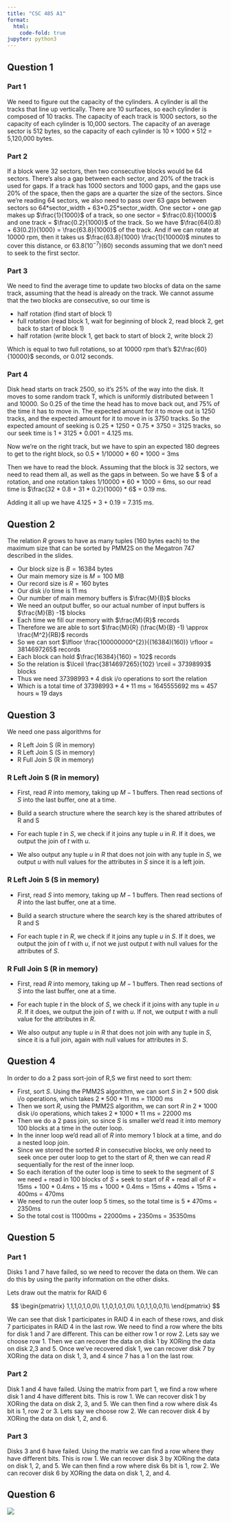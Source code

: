 ```yaml
---
title: "CSC 485 A1"
format:
  html:
    code-fold: true
jupyter: python3
---
```


## Question 1

### Part 1

We need to figure out the capacity of the cylinders. A cylinder is all the tracks that line up vertically. There are 10 surfaces, so each cylinder is composed of 10 tracks. The capacity of each track is 1000 sectors, so the capacity of each cylinder is 10,000 sectors. The capacity of an average sector is 512 bytes, so the capacity of each cylinder is $10 \times 1000 \times 512$ = 5,120,000 bytes.

### Part 2

If a block were 32 sectors, then two consecutive blocks would be 64 sectors. There's also a gap between each sector, and 20% of the track is used for gaps. If a track has 1000 sectors and 1000 gaps, and the gaps use 20% of the space, then the gaps are a quarter the size of the sectors. Since we're reading 64 sectors, we also need to pass over 63 gaps between sectors so 64\*sector_width + 63\*0.25*sector_width. One sector + one gap makes up $\frac{1}{1000}$ of a track, so one sector = $\frac{0.8}{1000}$ and one track = $\frac{0.2}{1000}$ of the track. So we have $\frac{64(0.8) + 63(0.2)}{1000} = \frac{63.8}{1000}$ of the track. And if we can rotate at 10000 rpm, then it takes us $\frac{63.8}{1000} \frac{1}{10000}$ minutes to cover this distance, or $63.8(10^{-7})(60)$ seconds assuming that we don't need to seek to the first sector.


### Part 3

We need to find the average time to update two blocks of data on the same track, assuming that the head is already on the track. We cannot assume that the two blocks are consecutive, so our time is


* half rotation (find start of block 1)
* full rotation (read block 1, wait for beginning of block 2, read block 2, get back to start of block 1)
* half rotation (write block 1, get back to start of block 2, write block 2)

Which is equal to two full rotations, so at 10000 rpm that's $2\frac{60}{10000}$ seconds, or 0.012 seconds.

### Part 4

Disk head starts on track 2500, so it's 25% of the way into the disk. It moves to some random track T, which is uniformly distributed between 1 and 10000. So 0.25 of the time the head has to move back out, and 75% of the time it has to move in. The expected amount for it to move out is 1250 tracks, and the expected amount for it to move in is 3750 tracks. So the expected amount of seeking is 0.25 * 1250 + 0.75 * 3750 = 3125 tracks, so our seek time is 1 + 3125 * 0.001 = 4.125 ms.

Now we're on the right track, but we have to spin an expected 180 degrees to get to the right block, so 0.5 * 1/10000 * 60 * 1000 = 3ms

Then we have to read the block. Assuming that the block is 32 sectors, we need to read them all, as well as the gaps in between. So we have $\frac{32 * 0.8 + 31 * 0.2}{1000} $ of a rotation, and one rotation takes 1/10000 * 60 * 1000 = 6ms, so our read time is $\frac{32 * 0.8 + 31 * 0.2}{1000} * 6$ = 0.19 ms.

Adding it all up we have 4.125 + 3 + 0.19 = 7.315 ms.


## Question 2

The relation $R$ grows to have as many tuples (160 bytes each) to the maximum size that can be sorted by PMM2S on the Megatron 747 described in the slides.


* Our block size is $B = 16384$ bytes
* Our main memory size is $M = 100$ MB
* Our record size is $R = 160$ bytes
* Our disk i/o time is 11 ms
* Our number of main memory buffers is $\frac{M}{B}$ blocks
* We need an output buffer, so our actual number of input buffers is $\frac{M}{B} -1$ blocks
* Each time we fill our memory with $\frac{M}{R}$ records
* Therefore we are able to sort $\frac{M}{R} (\frac{M}{B} -1) \approx \frac{M^2}{RB}$ records
* So we can sort $\lfloor \frac{100000000^{2}}{(16384)(160)} \rfloor = 3814697265$ records
* Each block can hold $\frac{16384}{160} = 102$ records
* So the relation is $\lceil \frac{3814697265}{102} \rceil = 37398993$ blocks
* Thus we need $37398993 * 4$ disk i/o operations to sort the relation
* Which is a total time of $37398993 * 4 * 11$ ms = 1645555692 ms $\approx$ 457 hours $\approx$ 19 days


## Question 3

We need one pass algorithms for 

* R Left Join S (R in memory)
* R Left Join S (S in memory)
* R Full Join S (R in memory)

### R Left Join S (R in memory)

* First, read $R$ into memory, taking up $M-1$ buffers. Then read sections of $S$ into the last buffer, one at a time. 

* Build a search structure where the search key is the shared attributes of R and S

* For each tuple $t$ in $S$, we check if it joins any tuple $u$ in $R$. If it does, we output the join of $t$ with $u$.

* We also output any tuple $u$ in $R$ that does not join with any tuple in $S$, we output $u$ with null values for the attributes in $S$ since it is a left join.

### R Left Join S (S in memory)

* First, read $S$ into memory, taking up $M-1$ buffers. Then read sections of $R$ into the last buffer, one at a time.

* Build a search structure where the search key is the shared attributes of R and S

* For each tuple $t$ in $R$, we check if it joins any tuple $u$ in $S$. If it does, we output the join of $t$ with $u$, if not we just output $t$ with null values for the attributes of $S$.

### R Full Join S (R in memory)

* First, read $R$ into memory, taking up $M-1$ buffers. Then read sections of $S$ into the last buffer, one at a time.

* For each tuple $t$ in the block of $S$, we check if it joins with any tuple in $u$ $R$. If it does, we output the join of $t$ with $u$. If not, we output $t$ with a null value for the attributes in $R$.

* We also output any tuple $u$ in $R$ that does not join with any tuple in $S$, since it is a full join, again with null values for attributes in $S$.


## Question 4

In order to do a 2 pass sort-join of R,S we first need to sort them:

* First, sort $S$. Using the PMM2S algorithm, we can sort $S$ in $2 * 500$ disk i/o operations, which takes $2 * 500 * 11$ ms = 11000 ms
* Then we sort $R$, using the PMM2S algorithm, we can sort $R$ in $2* 1000$ disk i/o operations, which takes $2 * 1000 * 11$ ms = 22000 ms
* Then we do a 2 pass join, so since $S$ is smaller we'd read it into memory 100 blocks at a time in the outer loop.
* In the inner loop we'd read all of $R$ into memory 1 block at a time, and do a nested loop join.
* Since we stored the sorted $R$ in consecutive blocks, we only need to seek once per outer loop to get to the start of $R$, then we can read $R$ sequentially for the rest of the inner loop.
* So each iteration of the outer loop is time to seek to the segment of $S$ we need + read in 100 blocks of $S$ + seek to start of $R$ + read all of $R$ = 15ms + 100 * 0.4ms + 15 ms + 1000 * 0.4ms = 15ms + 40ms + 15ms + 400ms = 470ms
* We need to run the outer loop 5 times, so the total time is 5 * 470ms = 2350ms
* So the total cost is 11000ms + 22000ms + 2350ms = 35350ms



## Question 5

### Part 1

Disks 1 and 7 have failed, so we need to recover the data on them. We can do this by using the parity information on the other disks. 

Lets draw out the matrix for RAID 6

$$
\begin{pmatrix}
1,1,1,0,1,0,0\\
1,1,0,1,0,1,0\\
1,0,1,1,0,0,1\\
\end{pmatrix}
$$

We can see that disk 1 participates in RAID 4 in each of these rows, and disk 7 participates in RAID 4 in the last row. We need to find a row where the bits for disk 1 and 7 are different. This can be either row 1 or row 2. Lets say we choose row 1. Then we can recover the data on disk 1 by XORing the data on disk 2,3 and 5. Once we've recovered disk 1, we can recover disk 7 by XORing the data on disk 1, 3, and 4 since 7 has a 1 on the last row.

### Part 2
Disk 1 and 4 have failed. Using the matrix from part 1, we find a row where disk 1 and 4 have different bits. This is row 1. We can recover disk 1 by XORing the data on disk 2, 3, and 5. We can then find a row where disk 4s bit is 1, row 2 or 3. Lets say we choose row 2. We can recover disk 4 by XORing the data on disk 1, 2, and 6.

### Part 3

Disks 3 and 6 have failed. Using the matrix we can find a row where they have different bits. This is row 1. We can recover disk 3 by XORing the data on disk 1, 2, and 5. We can then find a row where disk 6s bit is 1, row 2. We can recover disk 6 by XORing the data on disk 1, 2, and 4.


## Question 6

<!-- The parity checks of disks 9 and 10 can be represented by the matrix

1    2    3    4    5    6    7    8    9    10   11
------------------------------------------------------
1    1    1    1    0    0    0    0    1    0    0
0    0    0    0    1    1    1    1    0    1    0
?    ?    ?    ?    ?    ?    ?    ?    0    0    1

Before we add a third row representing the parity check of disk 11, recall that we can recover from two disk failures if and only if the two disks have different columns. 
We want to maximize the number of pairs of disks that no longer have identical columns.  
As is now, 1,2,3,4 have identical columns, and also 5,6,7,8 have identical columns. Where to put 1 for “?” and where 0, so that we get the greatest number of non-identical columns? 

1    2    3    4    5    6    7    8    9    10   11
------------------------------------------------------
1    1    1    1    0    0    0    0    1    0    0
0    0    0    0    1    1    1    1    0    1    0
1    0    1    0    1    0    1    0    0    0    1

With this configuration we have 4 distinct columns, 1,3 + 2,4 + 5,7 + 6,8. This is the best we can do, since the way disks 9 and 10 are configured, there is no overlap between them, so we only have 2 distinct columns per group. So we can only double the amount of existing distinct columns, which is 2, to get 4. -->

::: layout="center" 
![](https://i.imgur.com/7JYXinJ.png)
:::